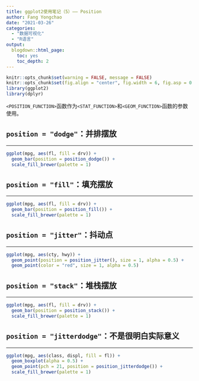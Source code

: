 ```yaml
---
title: ggplot2使用笔记（5）—— Position
author: Fang Yongchao
date: "2021-03-26"
categories:
  - "数据可视化"
  - "R语言"
output:
  blogdown::html_page:
    toc: yes
    toc_depth: 2
---
```


```r
knitr::opts_chunk$set(warning = FALSE, message = FALSE)
knitr::opts_chunk$set(fig.align = "center", fig.width = 6, fig.asp = 0.7)
library(ggplot2)
library(dplyr)
```

`<POSITION_FUNCTION>`函数作为`<STAT_FUNCTION>`和`<GEOM_FUNCTION>`函数的参数使用。

## `position = "dodge"`：并排摆放

-------------------------------

```r
ggplot(mpg, aes(fl, fill = drv)) + 
  geom_bar(position = position_dodge()) + 
  scale_fill_brewer(palette = 1)
```


## `position = "fill"`：填充摆放

-------------------------------

```r
ggplot(mpg, aes(fl, fill = drv)) + 
  geom_bar(position = position_fill()) + 
  scale_fill_brewer(palette = 1)
```

## `position = "jitter"`：抖动点

-------------------------------

```r
ggplot(mpg, aes(cty, hwy)) + 
  geom_point(position = position_jitter(), size = 1, alpha = 0.5) + 
  geom_point(color = "red", size = 1, alpha = 0.5)
```

## `position = "stack"`：堆栈摆放

-------------------------------

```r
ggplot(mpg, aes(fl, fill = drv)) + 
  geom_bar(position = position_stack()) + 
  scale_fill_brewer(palette = 1)
```

## `position = "jitterdodge"`：不是很明白实际意义

-------------------------------

```r
ggplot(mpg, aes(class, displ, fill = fl)) +
  geom_boxplot(alpha = 0.5) +
  geom_point(pch = 21, position = position_jitterdodge()) +
  scale_fill_brewer(palette = 1)
```
